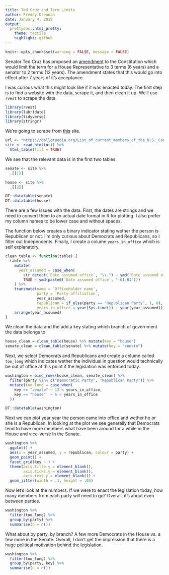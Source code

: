 ```yaml
---
title: Ted Cruz and Term Limits
author: Freddy Drennan
date: January 4, 2019
output:
  prettydoc::html_pretty:
    theme: tactile
    highlight: github
---
```



```r
knitr::opts_chunk$set(warning = FALSE, message = FALSE)
```

Senator Ted Cruz has proposed an [amendment](https://www.cruz.senate.gov/files/documents/Bills/20190103_termlimits.pdf) to the Constitution which would limit the term for a House Representative to 3 terms (6 years) and a senator to 2 terms (12 years). The amendment states that this would go into effect after 7 years of it's acceptance. 

I was curious what this might look like if it was enacted today. The first step is to find a website with the data, scrape it, and then clean it up. We'll use `rvest` to scrape the data. 


```r
library(rvest)
library(lubridate)
library(tidyverse)
library(stringr)
```

We're going to scrape from [this](https://ballotpedia.org/List_of_current_members_of_the_U.S._Congress) site. 

```r
url <- "https://ballotpedia.org/List_of_current_members_of_the_U.S._Congress"
site <- read_html(url) %>% 
  html_table(fill = TRUE)
```

We see that the relevant data is in the first two tables. 
```r
senate <- site %>% 
  .[[1]]

house <- site %>% 
  .[[2]]

DT::datatable(senate)
DT::datatable(house)
```

There are a few issues with the data. First, the dates are strings and we need to convert them to an actual date format in R for plotting. I also prefer my column names to be lower case and without spaces. 

The function below creates a binary indicator stating wether the person is Republican or not. I'm only curious about Democrats and Republicans, so I filter out Independents. Finally, I create a column `years_in_office` which is self explanatory.

```r
clean_table <- function(table) {
  table %>% 
    mutate(
      year_assumed = case_when(
        str_detect(`Date assumed office`, "\\-") ~ ymd(`Date assumed office`),
        TRUE ~ ymd(paste0(`Date assumed office`, "-01-01")))
    ) %>% 
    transmute(name = `Officeholder name`,
              party = `Party affiliation`,
              year_assumed,
              republican = if_else(party == "Republican Party", 1, 0),
              years_in_office = year(Sys.time()) - year(year_assumed)) %>% 
    arrange(year_assumed)
}
```

We clean the data and the add a key stating which branch of government the data belongs to.
```r
house_clean = clean_table(house) %>% mutate(key = "house")
senate_clean = clean_table(senate) %>% mutate(key = "senate")
```

Next, we select Democrats and Republicans and create a column called `too_long` which indicates wether the individual in question would technically be out of office at this point if the legislation was enforced today.

```r
washington = bind_rows(house_clean, senate_clean) %>% 
  filter(party %in% c("Democratic Party", "Republican Party")) %>% 
  mutate(too_long = case_when(
    key == "senate" ~ 12 < years_in_office,
    key == "house"  ~ 6 < years_in_office
  ))

DT::datatable(washington)
```

Next we can plot year year the person came into office and wether he or she is a Republican. In looking at the plot we see generally that Democrats tend to have more members what have been around for a while in the House and vice-verse in the Senate. 

```r
washington %>% 
  ggplot() +
  aes(x = year_assumed, y = republican, colour = party) +
  geom_point() +
  facet_grid(key ~.) +
  theme(axis.title.y = element_blank(),
        axis.ticks.y = element_blank(),
        axis.text.y = element_blank()) +
  geom_jitter(width = .1, height = .05)
```

Now let's look at the numbers. If we were to enact the legislation today, how many members from each party will need to go? Overall, it's about even between parties.
```r
washington %>% 
  filter(too_long) %>% 
  group_by(party) %>% 
  summarise(n = n())
```

What about by party, by branch? A few more Democrats in the House vs. a few more in the Senate. Overall, I don't get the impression that there is a huge political motivation behind the legislation.
```r
washington %>% 
  filter(too_long) %>% 
  group_by(party, key) %>% 
  summarise(n = n())
```